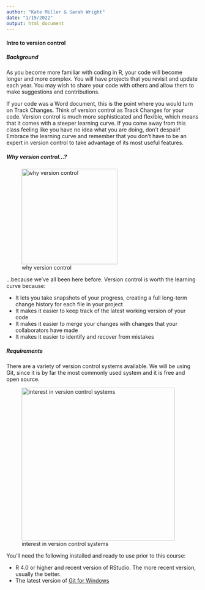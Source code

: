 ```yaml
---
author: "Kate Miller & Sarah Wright"
date: "1/19/2022"
output: html_document
---
```


#### Intro to version control

##### Background

As you become more familiar with coding in R, your code will become longer and more complex. You will have projects that you revisit and update each year. You may wish to share your code with others and allow them to make suggestions and contributions.

If your code was a Word document, this is the point where you would turn on Track Changes. Think of version control as Track Changes for your code. Version control is much more sophisticated and flexible, which means that it comes with a steeper learning curve. If you come away from this class feeling like you have no idea what you are doing, don't despair! Embrace the learning curve and remember that you don't have to be an expert in version control to take advantage of its most useful features.

##### Why version control...?

![why version control](images/WhyVersionControl.png){width=250px}

...because we've all been here before. Version control is worth the learning curve because:

  - It lets you take snapshots of your progress, creating a full long-term change history for each file in your project
  - It makes it easier to keep track of the latest working version of your code
  - It makes it easier to merge your changes with changes that your collaborators have made
  - It makes it easier to identify and recover from mistakes
  
##### Requirements

There are a variety of version control systems available. We will be using Git, since it is by far the most commonly used system and it is free and open source.

![interest in version control systems](images/GitPopularity.PNG){width=400px}


You'll need the following installed and ready to use prior to this course:

 - R 4.0 or higher and recent version of RStudio. The more recent version, usually the better.
 - The latest version of [Git for Windows](https://git-scm.com/download/win)
